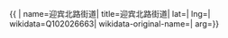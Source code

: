 {{ {{{1|PRC admin/showdata}}}|
name=迎宾北路街道|
title=迎宾北路街道|
lat=|
lng=|
wikidata=Q102026663|
wikidata-original-name=|
arg={{{arg|}}}}}